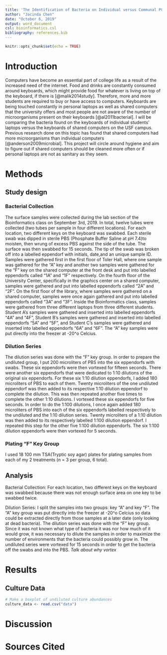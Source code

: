 ```yaml
---
title: 'The Identification of Bacteria on Individual versus Communal PC Keyboards'
author: "Jacinda Chen"
date: "October 6, 2019"
output: word_document
csl: bioinformatics.csl
bibliography: references.bib
---
```


```r
knitr::opts_chunk$set(echo = TRUE)
```

# Introduction

Computers have become an essential part of college life as a result of the increased need of the internet. Food and drinks are constantly consumed around keyboards, which might provide food for whatever is living on top of the keyboard, if there is [@malik2014study]. Therefore, more and more students are required to buy or have access to computers. Keyboards are being touched constantly in personal laptops as well as shared computers that the university offers and most people are not aware of the number of microorganisms present on their keyboards [@al2011bacterial]. I will be comparing the bacteria found on the keyboards of individual students' laptops versus the keyboards of shared computers on the USF campus. Previous research done on this topic has found that shared computers had more microorganisms than individual computers [@anderson2009microbial]. This project will circle around hygiene and aim to figure out if shared computers should be cleaned more often or if personal laptops are not as sanitary as they seem.  

# Methods

## Study design

### Bacterial Collection

The surface samples were collected during the lab section of the Bioinformatics class on September 3rd, 2019. In total, twelve tubes were collected (two tubes per sample in four different locations). For each location, two different keys on the keyboard was swabbed. Each sterile swab was dipped in sterile PBS (Phosphate Buffer Saline at pH 7.4)to moisten, then wrung of excess PBS against the side of the tube. The surface was then swabbed for 15 seconds. The tip of the swab was broken off into a labelled eppendorf with initials, date,and an unique sample ID. Samples were gathered first in the first floor of Toler Hall, where one sample was gathered for the "A" key and another two samples were gathered for the "F" key on the shared computer at the front desk and put into labelled eppendorfs called "1A" and "1F" respectively. On the fourth floor of the University Center, specifically in the graphics center on a shared computer, samples were gathered and put into labelled eppendorfs called "2A" and "2F". On the first floor of the library, where samples were gathered on a shared computer, samples were once again gathered and put into labelled eppendorfs called "3A" and "3F". Inside the Bioinformatics class, samples were gathered from three different laptops from three different students. Student A's samples were gathered and inserted into labelled eppendorfs "4A" and "4F", Student B's samples were gathered and inserted into labelled eppendorfs "5A" and "5F", and Student C's samples were gathered and inserted into labelled eppendorfs "6A" and "6F". The "A" key samples were put directly into the freezer at -20^o Celcius.

### Dilution Series

The dilution series was done with the "F" key group. In order to prepare the undiluted group, I put 200 microliters of PBS into the six eppendorfs with swabs. These six eppendorfs were then vortexed for fifteen seconds. There were another six eppendorfs that were dedicated to 1:10 dilutions of the original six eppendorfs. For these six 1:10 dilution eppendorfs, I added 180 microliters of PBS to each of them. Twenty microliters of the one undiluted eppendorf was then added to its respective 1:10 dilution eppendorf to complete the dilution. This was then repeated another five times to complete the other 1:10 dilutions. I vortexed these six eppendorfs for five seconds. In order to do the 1:100 dilutions, I once again added 180 microliters of PBS into each of the six eppendorfs labelled respectively to the undiluted and the 1:10 dilution series. Twenty microliters of a 1:10 dilution was then added to its respectively labelled 1:100 dilution eppendorf. I repeated this step for the other five 1:100 dilution eppendorfs. The six 1:100 dilution eppendorfs were then vortexed for 5 seconds.

### Plating "F" Key Group

I used 18 100 mm TSA(Tryptic soy agar) plates for plating samples from each of my 2 treatments (n = 3 per group, 6 total). 

## Analysis

Bacterial Collection: For each location, two different keys on the keyboard was swabbed because there was not enough surface area on one key to be swabbed twice. 

Dilution Series: I split the samples into two groups: key "A" and key "F". The "A" key group was put directly into the freezer at -20^o Celcius so data could be extracted directly from those samples at a later date (only looking at dead bacteria). The dilution series was done with the "F" key group. Since it was not known what type of bacteria it was nor how much of it would grow, it was necessary to dilute the samples in order to maximize the number of environments that the bacteria could possibly grow in. The undiluted series were vortexed for 15 seconds in order to get the bacteria off the swabs and into the PBS. *Talk about why vortex* 

# Results

## Culture Data

```r
# Make a boxplot of undiluted culture abundances
culture_data <- read.csv("data")
```

# Discussion

# Sources Cited
